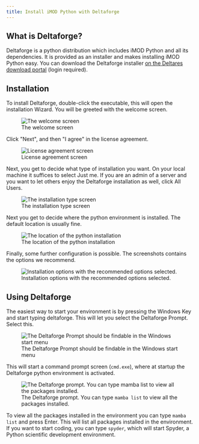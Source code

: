 ```yaml
---
title: Install iMOD Python with Deltaforge
---
```


## What is Deltaforge?

Deltaforge is a python distribution which includes iMOD Python and all
its dependencies. It is provided as an installer and makes installing
iMOD Python easy. You can download the Deltaforge installer [on the Deltares download
portal](https://download2.deltares.nl/imod-suite/) (login required).

## Installation

To install Deltaforge, double-click the executable, this will open the
installation Wizard. You will be greeted with the welcome screen.

![The welcome screen](figures/deltaforge/1_welcome_screen.png)

Click \"Next\", and then \"I agree\" in the license agreement.

![License agreement screen](figures/deltaforge/2_license.png)

Next, you get to decide what type of installation you want. On your
local machine it suffices to select [Just me]{.title-ref}. If you are an
admin of a server and you want to let others enjoy the Deltaforge
installation as well, click [All Users]{.title-ref}.

![The installation type
screen](figures/deltaforge/3_installation_type.png)

Next you get to decide where the python environment is installed. The
default location is usually fine.

![The location of the python
installation](figures/deltaforge/4_install_location.png)

Finally, some further configuration is possible. The screenshots
contains the options we recommend.

![Installation options with the recommended options
selected.](figures/deltaforge/5_installation_options.png)

## Using Deltaforge

The easiest way to start your environment is by pressing the Windows Key
and start typing [deltaforge]{.title-ref}. This will let you select the
[Deltaforge Prompt]{.title-ref}. Select this.

![The Deltaforge Prompt should be findable in the Windows start
menu](figures/deltaforge/6_deltaforge_start_menu.png)

This will start a command prompt screen (`cmd.exe`), where at startup
the Deltaforge python environment is activated.

![The Deltaforge prompt. You can type `mamba list` to view all the
packages installed.](figures/deltaforge/7_deltaforge_prompt.png)

To view all the packages installed in the environment you can type
`mamba list` and press Enter. This will list all packages installed in
the environment. If you want to start coding, you can type `spyder`,
which will start Spyder, a Python scientific development environment.
